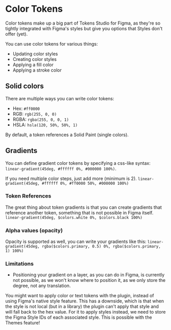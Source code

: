 
# Color Tokens

Color tokens make up a big part of Tokens Studio for Figma, as they're so tightly integrated with Figma's styles but give you options that Styles don't offer (yet).

You can use color tokens for various things:

- Updating color styles
- Creating color styles
- Applying a fill color
- Applying a stroke color

## Solid colors

There are multiple ways you can write color tokens:

- Hex: `#ff0000`
- RGB: `rgb(255, 0, 0)`
- RGBA: `rgba(255, 0, 0, 1)`
- HSLA: `hsla(120, 50%, 50%, 1)`

By default, a token references a Solid Paint (single colors).

## Gradients

You can define gradient color tokens by specifying a css-like syntax: `linear-gradient(45deg, #ffffff 0%, #000000 100%)`.

If you need multiple color steps, just add more (minimum is 2). `linear-gradient(45deg, #ffffff 0%, #ff0000 50%, #000000 100%)`

### Token References
The great thing about token gradients is that you can create gradients that reference another token, something that is not possible in Figma itself. `linear-gradient(45deg, $colors.white 0%, $colors.black 100%)`

### Alpha values (opacity)
Opacity is supported as well, you can write your gradients like this: `linear-gradient(45deg, rgba($colors.primary, 0.5) 0%, rgba($colors.primary, 1) 100%)`

### Limitations
- Positioning your gradient on a layer, as you can do in Figma, is currently not possible, as we won't know where to position it, as we only store the degree, not any translation.


<Callout emoji="💡">
You might want to apply color or text tokens with the plugin, instead of using Figma's native style feature. This has a downside, which is that when the style is not local (but in a library) the plugin can't apply that style and will fall back to the hex value. For it to apply styles instead, we need to store the Figma Style IDs of each associated style. This is possible with the Themes feature!
</Callout>
